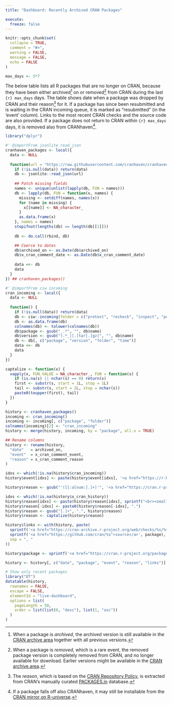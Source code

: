 ```yaml
---
title: "Dashboard: Recently Archived CRAN Packages"

execute:
  freeze: false
---
```


<style>
tr { vertical-align: top; }
</style>

```r
knitr::opts_chunk$set(
  collapse = TRUE,
  comment = "#>",
  warning = FALSE,
  message = FALSE,
  echo = FALSE
)

max_days <- 5*7
```

The below table lists all R packages that are no longer on CRAN,
because they have been either archived[^1] on or removed[^2] from
CRAN during the last `{r} max_days` days. The table shows date when a
package was dropped by CRAN and their reason[^3] for it. If a package
has since been resubmitted and is waiting in the CRAN incoming
queue, it is marked as "resubmitted" (in the 'event' column).  Links
to the most recent CRAN checks and the source code are also provided.
If a package does not return to CRAN within `{r} max_days` days, it is
removed also from CRANhaven[^4].

[^1]: When a package is _archived_, the archived version is still
available in the [CRAN archive area] together with all previous
versions.

[^2]: When a package is _removed_, which is a rare event, the removed
package version is completely removed from CRAN, and no longer
available for download. Earlier versions might be available in the
[CRAN archive area].

[^3]: The _reason_, which is based on the [CRAN Repository Policy], is
extracted from CRAN's manually curated [PACKAGES.in] database.

[^4]: If a package falls off also CRANhaven, it may still be
installable from the [CRAN mirror on R-universe].


```r
library("dplyr")

#' @importFrom jsonlite read_json
cranhaven_packages <- local({
  data <- NULL
  
  function(url = "https://raw.githubusercontent.com/cranhaven/cranhaven.r-universe.dev/main/packages.json") {
    if (!is.null(data)) return(data)
    db <- jsonlite::read_json(url)
    
    ## Patch missing fields
    names <- unique(unlist(lapply(db, FUN = names)))
    db <- lapply(db, FUN = function(x, names) {
      missing <- setdiff(names, names(x))
      for (name in missing) {
        x[[name]] <- NA_character_
      }
      as.data.frame(x)
    }, names = names)
    stopifnot(lengths(db) == length(db[[1]]))
    
    db <- do.call(rbind, db)

    ## Coerce to dates
    db$archived_on <- as.Date(db$archived_on)
    db$x_cran_comment_date <- as.Date(db$x_cran_comment_date)
    
    data <<- db
    data
  }
}) ## cranhaven_packages()

#' @importFrom ciw incoming
cran_incoming <- local({
  data <- NULL
  
  function() {
    if (!is.null(data)) return(data)
    db <- ciw::incoming(folder = c("pretest", "recheck", "inspect", "pending", "waiting", "newbies"), check = FALSE)
    db <- as.data.frame(db)
    colnames(db) <- tolower(colnames(db))
    db$package <- gsub("_.*", "", db$name)
    db$version <- gsub("(.*_|[.]tar[.]gz)", "", db$name)
    db <- db[, c("package", "version", "folder", "time")]
    data <<- db
    data
  }
})

captalize <- function(x) {
  vapply(x, FUN.VALUE = NA_character_, FUN = function(s) {
    if (is.na(s) || nchar(s) == 0) return(s)
    first <- substr(s, start = 1L, stop = 1L)
    tail <- substr(s, start = 2L, stop = nchar(s))
    paste0(toupper(first), tail)
  })
}

history <- cranhaven_packages()
incoming <- cran_incoming()
incoming <- incoming[, c("package", "folder")]
colnames(incoming)[2] <- "cran_incoming"
history <- merge(history, incoming, by = "package", all.x = TRUE)

## Rename columns
history <- rename(history,
  "date"   = archived_on,
  "event"  = x_cran_comment_event,
  "reason" = x_cran_comment_reason
)

idxs <- which(!is.na(history$cran_incoming))
history$event[idxs] <- paste(history$event[idxs], '<a href="https://r-hub.github.io/cransays/articles/dashboard.html">resubmitted</a>', sep = ", ")

history$reason <- gsub("'([[:alnum:].]+)'", '<a href="https://cran.r-project.org/package=\\1">\\1<a>', history$reason)

idxs <- which(!is.na(history$x_cran_history))
history$reason[idxs] <- paste(history$reason[idxs], sprintf("<br><small><em>Previously</em>: %s</small>", gsub("\n", " ", history$x_cran_history[idxs])), sep = ". ")
history$reason[-idxs] <- paste0(history$reason[-idxs], ".")
history$reason <- gsub("[.]+", ".", history$reason)
history$reason <- captalize(history$reason)

history$links <- with(history, paste(
  sprintf('<a href="https://cran-archive.r-project.org/web/checks/%s/%s_check_results_%s.html">checks</a>', sub("-.*", "", date), date, package),
  sprintf('<a href="https://github.com/cran/%s">source</a>', package),
  sep = ", "
))

history$package <- sprintf('<a href="https://cran.r-project.org/package=%s">%s</a>', history$package, history$package)

history <- history[, c("date", "package", "event", "reason", "links")]

# Show only recent packages
library("DT")
datatable(history,
  rownames = FALSE,
  escape = FALSE,
  elementId = "live-dashboard",
  options = list(
    pageLength = 50,
    order = list(list(0, "desc"), list(1, "asc"))
  )
)
```


[CRAN archive area]: https://cran.r-project.org/src/contrib/Archive/
[CRAN mirror on R-universe]: https://cran.r-universe.dev/builds
[CRAN Repository Policy]: https://cran.r-project.org/web/packages/policies.html
[PACKAGES.in]: https://cran.r-project.org/src/contrib/PACKAGES.in
